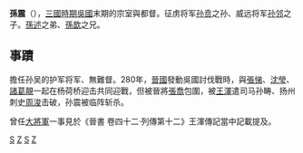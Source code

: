 {{東亞男性歷史人物
|名稱 = 孫震
|身份 = [[鎮北將軍|鎮北將軍]]
|國家 = [[中國|中國]]
|時代 = [[吳國|吳國]]
|主君 = [[孫皓|孫皓]]
|屆數 =
|最高職務 = 大將軍假节领[[扬州|扬州]]牧
|前任 = 
|繼任 = 
|圖片名稱 = 
|圖片大小 = 
|圖片說明 = 
|姓 = 孫
|名 = 震
|姓名 =
|字 = 
|籍貫 = 琅邪陽都
|乳名 = <!--日本、朝鮮、琉球以外人物用-->
|幼名 = <!--日本人用-->
|兒名 = <!--朝鮮人用-->
|童名 = <!--琉球人用-->
|出生日期 = 
|出生地點 =
|逝世日期 = 280年
|逝世地點 = [[孙吴|東吳]][[建業|建業]]
|諡號 = 
|墓葬 =
|子 = 
}}

'''孫震'''（{{bd|？||280年|catIdx=S}}），[[三國時期|三國時期]][[吳國|吳國]]末期的宗室與都督。征虏将军[[孙贲|孙贲]]之孙、威远将军[[孙邻|孙邻]]之子。[[孫述|孫述]]之弟、[[孫歆|孫歆]]之兄。

== 事蹟 ==
擔任孙吴的护军将军、無難督。280年，[[晉國|晉國]]發動吳國討伐戰時，與[[張悌_(東吳)|張悌]]、[[沈瑩_(武將)|沈瑩]]、[[諸葛靚|諸葛靚]]一起在杨荷桥迎击共同迎戰，但被晉將[[張喬|張喬]]包圍，被[[王渾_(太原)|王渾]]遣司马孙畴、扬州刺史[[周浚|周浚]]击破，孙震被临阵斩杀。

曾任[[大將軍_(東亞)|大將軍]]一事見於《晉書 卷四十二‧列傳第十二》王渾傳記當中記載提及。

{{start box}}
{{s-off}}
{{s-before|[[丁奉|丁奉]]}}
{{s-title|孫吳[[大将军_(东亚)|大將軍]]|[[270|270]]—[[274|274]]年}}
{{s-after|？}}
{{end box}}


{{三国人物小作品}}


[[Category:東吳軍事人物|S]]
[[Category:東吳宗室|Z]]
[[Category:晉朝被處決者|S]]
[[Category:孙姓|Z]]